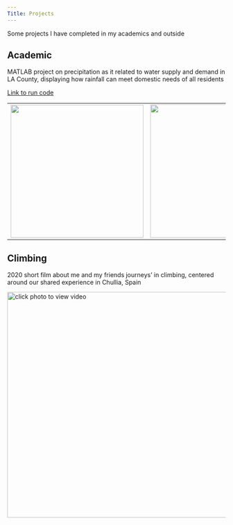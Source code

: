 ```yaml
---
Title: Projects
---
```


Some projects I have completed in my academics and outside

## Academic 

MATLAB project on precipitation as it related to water supply and demand in LA County, displaying how rainfall can meet domestic needs of all residents

[Link to run code](https://drive.google.com/file/d/1XdPg6uqBhpF8FB2zYND7sDzQVzBSasb5/view?usp=drive_link)

|                                                                                             |                                                                                          |
|---------------------------------------------------------------------------------------------|------------------------------------------------------------------------------------------|
| ![](images/Amount_of_Precipitation_versus_Water_Usage-01.png){fig-align="left" width="306"} | ![](images/Monthly_Precipitation_Throughout_Years-01.png){fig-align="right" width="307"} |

## Climbing 

2020 short film about me and my friends journeys' in climbing, centered around our shared experience in Chullia, Spain

[![click photo to view video](images/Screen Shot 2020-04-30 at 10.52.45 AM.png){fig-align="center" width="520"}](https://www.youtube.com/watch?v=-_EY8orXSGU)
